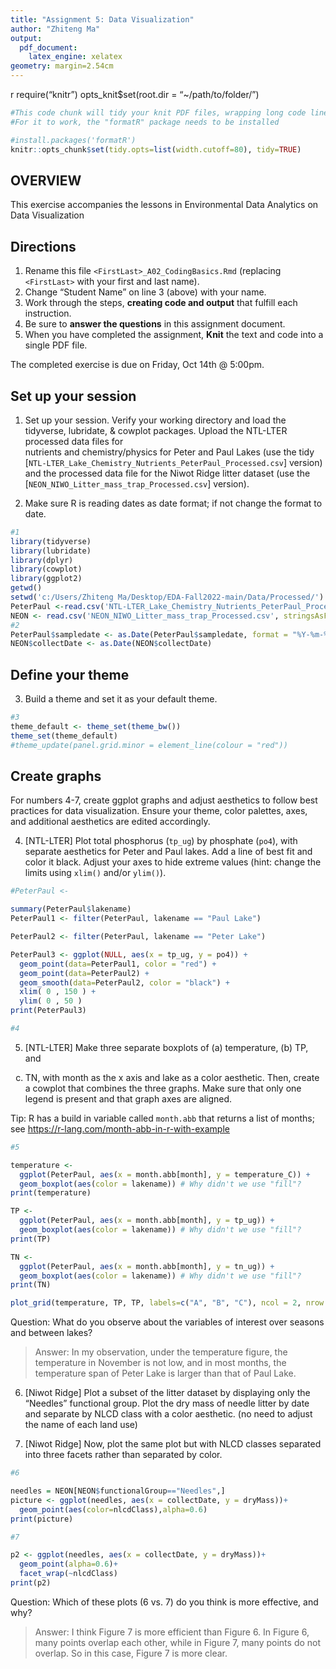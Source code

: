---
title: "Assignment 5: Data Visualization"
author: "Zhiteng Ma"
output:
  pdf_document:
    latex_engine: xelatex
geometry: margin=2.54cm
---
{r setup, include=FALSE, echo=FALSE}
require("knitr")
opts_knit$set(root.dir = "~/path/to/folder/")
```{r setup, include=FALSE}
#This code chunk will tidy your knit PDF files, wrapping long code lines
#For it to work, the "formatR" package needs to be installed

#install.packages('formatR')
knitr::opts_chunk$set(tidy.opts=list(width.cutoff=80), tidy=TRUE)
```

## OVERVIEW

This exercise accompanies the lessons in Environmental Data Analytics on Data Visualization 

## Directions
1. Rename this file `<FirstLast>_A02_CodingBasics.Rmd` (replacing `<FirstLast>` with your first and last name).
2. Change "Student Name" on line 3 (above) with your name.
3. Work through the steps, **creating code and output** that fulfill each instruction.
4. Be sure to **answer the questions** in this assignment document.
5. When you have completed the assignment, **Knit** the text and code into a single PDF file.

The completed exercise is due on Friday, Oct 14th @ 5:00pm.



## Set up your session 
1. Set up your session. Verify your working directory and load the tidyverse, 
lubridate, & cowplot packages. Upload the NTL-LTER processed data files for  
nutrients and chemistry/physics for Peter and Paul Lakes (use the tidy 
[`NTL-LTER_Lake_Chemistry_Nutrients_PeterPaul_Processed.csv`] version) and 
the processed data file for the Niwot Ridge litter dataset (use the
[`NEON_NIWO_Litter_mass_trap_Processed.csv`] version). 

2. Make sure R is reading dates as date format; if not change the format to date.

```{r}
#1 
library(tidyverse)
library(lubridate)
library(dplyr)
library(cowplot)
library(ggplot2)
getwd()
setwd('c:/Users/Zhiteng Ma/Desktop/EDA-Fall2022-main/Data/Processed/')
PeterPaul <-read.csv('NTL-LTER_Lake_Chemistry_Nutrients_PeterPaul_Processed.csv',stringsAsFactors =TRUE)
NEON <- read.csv('NEON_NIWO_Litter_mass_trap_Processed.csv', stringsAsFactors = TRUE)
#2 
PeterPaul$sampledate <- as.Date(PeterPaul$sampledate, format = "%Y-%m-%d")
NEON$collectDate <- as.Date(NEON$collectDate)
```
## Define your theme
3. Build a theme and set it as your default theme.

```{r}
#3
theme_default <- theme_set(theme_bw())
theme_set(theme_default)
#theme_update(panel.grid.minor = element_line(colour = "red"))

```

## Create graphs
For numbers 4-7, create ggplot graphs and adjust aesthetics to follow best 
practices for data visualization. Ensure your theme, color palettes, axes, 
and additional aesthetics are edited accordingly.

4. [NTL-LTER] Plot total phosphorus (`tp_ug`) by phosphate (`po4`), with 
separate aesthetics for Peter and Paul lakes. Add a line of best fit and 
color it black. Adjust your axes to hide extreme values (hint: change the 
limits using `xlim()` and/or `ylim()`).

```{r, fig.height = 3, fig.width = 4, warning = FALSE}
#PeterPaul <- 

summary(PeterPaul$lakename)
PeterPaul1 <- filter(PeterPaul, lakename == "Paul Lake")

PeterPaul2 <- filter(PeterPaul, lakename == "Peter Lake")

PeterPaul3 <- ggplot(NULL, aes(x = tp_ug, y = po4)) +
  geom_point(data=PeterPaul1, color = "red") +
  geom_point(data=PeterPaul2) +
  geom_smooth(data=PeterPaul2, color = "black") +
  xlim( 0 , 150 ) +
  ylim( 0 , 50 )
print(PeterPaul3)

#4

```


5. [NTL-LTER] Make three separate boxplots of (a) temperature, (b) TP, and 
(c) TN, with month as the x axis and lake as a color aesthetic. Then, create 
a cowplot that combines the three graphs. Make sure that only one legend is 
present and that graph axes are aligned. 

Tip: R has a build in variable called `month.abb` that returns a list of months;
see <https://r-lang.com/month-abb-in-r-with-example>

```{r}
#5

temperature <-
  ggplot(PeterPaul, aes(x = month.abb[month], y = temperature_C)) +
  geom_boxplot(aes(color = lakename)) # Why didn't we use "fill"?
print(temperature)

TP <-
  ggplot(PeterPaul, aes(x = month.abb[month], y = tp_ug)) +
  geom_boxplot(aes(color = lakename)) # Why didn't we use "fill"?
print(TP)

TN <-
  ggplot(PeterPaul, aes(x = month.abb[month], y = tn_ug)) +
  geom_boxplot(aes(color = lakename)) # Why didn't we use "fill"?
print(TN)

plot_grid(temperature, TP, TP, labels=c("A", "B", "C"), ncol = 2, nrow = 2)

```

Question: What do you observe about the variables of interest over seasons 
and between lakes? 

> Answer: In my observation, under the temperature figure, the temperature in November is not low, and in most months, the temperature span of Peter Lake is larger than that of Paul Lake.

6. [Niwot Ridge] Plot a subset of the litter dataset by displaying only the 
"Needles" functional group. Plot the dry mass of needle litter by date and 
separate by NLCD class with a color aesthetic. (no need to adjust the name 
of each land use)

7. [Niwot Ridge] Now, plot the same plot but with NLCD classes separated into 
three facets rather than separated by color. 

```{r}
#6

needles = NEON[NEON$functionalGroup=="Needles",]
picture <- ggplot(needles, aes(x = collectDate, y = dryMass))+
  geom_point(aes(color=nlcdClass),alpha=0.6)
print(picture)

#7

p2 <- ggplot(needles, aes(x = collectDate, y = dryMass))+
  geom_point(alpha=0.6)+
  facet_wrap(~nlcdClass)
print(p2)

```
Question: Which of these plots (6 vs. 7) do you think is more effective, and why? 

> Answer: I think Figure 7 is more efficient than Figure 6. In Figure 6, many points overlap each other, while in Figure 7, many points do not overlap. So in this case, Figure 7 is more clear.